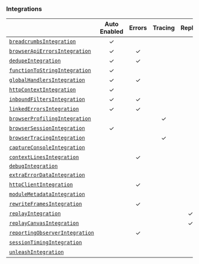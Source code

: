 ### Integrations

|                                                       | **Auto Enabled** | **Errors** | **Tracing** | **Replay** | **Additional Context** |
| ----------------------------------------------------- | :--------------: | :--------: | :---------: | :--------: | :--------------------: |
| [`breadcrumbsIntegration`](./breadcrumbs)             |        ✓         |            |             |            |           ✓            |
| [`browserApiErrorsIntegration`](./browserapierrors)   |        ✓         |     ✓      |             |            |                        |
| [`dedupeIntegration`](./dedupe)                       |        ✓         |     ✓      |             |            |                        |
| [`functionToStringIntegration`](./functiontostring)   |        ✓         |            |             |            |                        |
| [`globalHandlersIntegration`](./globalhandlers)       |        ✓         |     ✓      |             |            |                        |
| [`httpContextIntegration`](./httpcontext)             |        ✓         |            |             |            |           ✓            |
| [`inboundFiltersIntegration`](./inboundfilters)       |        ✓         |     ✓      |             |            |                        |
| [`linkedErrorsIntegration`](./linkederrors)           |        ✓         |     ✓      |             |            |                        |
| [`browserProfilingIntegration`](./browserprofiling)   |                  |            |      ✓      |            |                        |
| [`browserSessionIntegration`](./browsersession)       |        ✓         |            |             |            |           ✓            |
| [`browserTracingIntegration`](./browsertracing)       |                  |            |      ✓      |            |           ✓            |
| [`captureConsoleIntegration`](./captureconsole)       |                  |            |             |            |           ✓            |
| [`contextLinesIntegration`](./contextlines)           |                  |     ✓      |             |            |                        |
| [`debugIntegration`](./debug)                         |                  |            |             |            |                        |
| [`extraErrorDataIntegration`](./extraerrordata)       |                  |            |             |            |           ✓            |
| [`httpClientIntegration`](./httpclient)               |                  |     ✓      |             |            |                        |
| [`moduleMetadataIntegration`](./modulemetadata)       |                  |            |             |            |           ✓            |
| [`rewriteFramesIntegration`](./rewriteframes)         |                  |     ✓      |             |            |                        |
| [`replayIntegration`](./replay)                       |                  |            |             |     ✓      |           ✓            |
| [`replayCanvasIntegration`](./replaycanvas)           |                  |            |             |     ✓      |                        |
| [`reportingObserverIntegration`](./reportingobserver) |                  |     ✓      |             |            |                        |
| [`sessionTimingIntegration`](./sessiontiming)         |                  |            |             |            |           ✓            |
| [`unleashIntegration`](./unleash)                     |                  |            |             |            |           ✓            |
